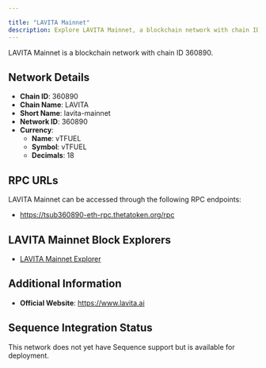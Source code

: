 ```yaml
---

title: "LAVITA Mainnet"
description: Explore LAVITA Mainnet, a blockchain network with chain ID 360890. Learn about its native currency, vTFUEL, and how to interact with the network.
---
```




LAVITA Mainnet is a blockchain network with chain ID 360890.

## Network Details

- **Chain ID**: 360890
- **Chain Name**: LAVITA
- **Short Name**: lavita-mainnet
- **Network ID**: 360890
- **Currency**: 
  - **Name**: vTFUEL
  - **Symbol**: vTFUEL
  - **Decimals**: 18

## RPC URLs

LAVITA Mainnet can be accessed through the following RPC endpoints:

- https://tsub360890-eth-rpc.thetatoken.org/rpc

## LAVITA Mainnet Block Explorers

- [LAVITA Mainnet Explorer](https://tsub360890-explorer.thetatoken.org)

## Additional Information

- **Official Website**: https://www.lavita.ai

## Sequence Integration Status

This network does not yet have Sequence support but is available for deployment.
